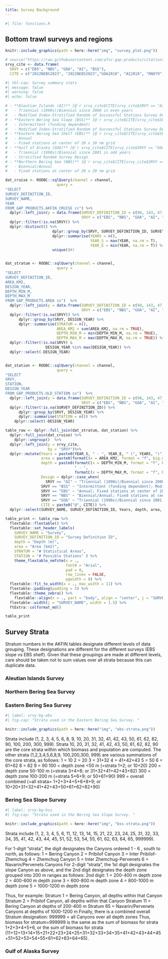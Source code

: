 ```yaml
---
title: Survey Background
---
```


```r
#| file: functions.R
```

## Bottom trawl surveys and regions

```r
knitr::include_graphics(path = here::here("img", "survey_plot.png"))
```

```r
# source("https://raw.githubusercontent.com/afsc-gap-products/citations/main/cite/current_data_tm.r")
srvy_cite <- data.frame(
  SRVY = c("EBS", "NBS", "GOA", "AI", "BSS"),
  CITE = c("2022NEBS2023", "2022NEBS2023","GOA2018", "AI2018", "RN979"))
```


```r
#| tbl-cap: Survey summary stats
#| message: false
#| warning: false
#| echo: false

# - **Aleutian Islands (AI)** [@`r srvy_cite$CITE[srvy_cite$SRVY == "AI"]`]
#   - Triennial (1990s)/Biennial since 2000 in even years
#   - Modified Index-Stratified Random of Successful Stations Survey Design
# - **Eastern Bering Sea Slope (BSS)** [@`r srvy_cite$CITE[srvy_cite$SRVY == "BSS"]`]
#   - Intermittent (funding dependent)
#   - Modified Index-Stratified Random of Successful Stations Survey Design
# - **Eastern Bering Sea Shelf (EBS)** [@`r srvy_cite$CITE[srvy_cite$SRVY == "EBS"]`]
#   - Annual
#   - Fixed stations at center of 20 x 20 nm grid
# - **Gulf of Alaska (GOA)** [@`r srvy_cite$CITE[srvy_cite$SRVY == "GOA"]`]
#   - Triennial (1990s)/Biennial since 2001 in odd years
#   - Stratified Random Survey Design
# - **Northern Bering Sea (NBS)** [@`r srvy_cite$CITE[srvy_cite$SRVY == "NBS"]`]
#   - Biennial/Annual
#   - Fixed stations at center of 20 x 20 nm grid

dat_cruise <- RODBC::sqlQuery(channel = channel, 
                       query = 
"SELECT 
SURVEY_DEFINITION_ID, 
SURVEY_NAME, 
YEAR
FROM GAP_PRODUCTS.AKFIN_CRUISE cc") %>% 
  dplyr::left_join(y = data.frame(SURVEY_DEFINITION_ID = c(98, 143, 47, 52, 78), 
                                  SRVY = c("EBS", "NBS", "GOA", "AI", "BSS"))) %>% 
  dplyr::filter(!is.na(SRVY)) %>% 
  dplyr::distinct() %>%
                     dplyr::group_by(SRVY, SURVEY_DEFINITION_ID, SURVEY_NAME) %>% 
                     dplyr::summarise(YEARS = n(), 
                                      YEAR_S = max(YEAR, na.rm = T), 
                                      YEAR_E = min(YEAR, na.rm = T)) %>% 
                     unique()#)


dat_stratum <- RODBC::sqlQuery(channel = channel, 
                       query = 
"SELECT 
SURVEY_DEFINITION_ID, 
AREA_KM2, 
DESIGN_YEAR, 
DEPTH_MIN_M, 
DEPTH_MAX_M 
FROM GAP_PRODUCTS.AREA ss")  %>% 
  dplyr::left_join(y = data.frame(SURVEY_DEFINITION_ID = c(98, 143, 47, 52, 78), 
                                  SRVY = c("EBS", "NBS", "GOA", "AI", "BSS"))) %>% 
  dplyr::filter(!is.na(SRVY)) %>% 
      dplyr::group_by(SRVY, DESIGN_YEAR) %>%
      dplyr::summarise(STRATUM = n(), 
                       AREA_KM2 = sum(AREA_KM2, na.rm = TRUE), 
                       DEPTH_MIN_M = min(DEPTH_MIN_M, na.rm = TRUE), 
                       DEPTH_MAX_M = max(DEPTH_MAX_M, na.rm = TRUE)) %>% 
  dplyr::filter(!is.na(SRVY) & 
                  DESIGN_YEAR %in% max(DESIGN_YEAR)) %>% 
  dplyr::select(-DESIGN_YEAR)


dat_station <- RODBC::sqlQuery(channel = channel, 
                       query = 
"SELECT 
SRVY, 
STATION, 
DESIGN_YEAR
FROM GAP_PRODUCTS.OLD_STATION ss")  %>% 
  dplyr::left_join(y = data.frame(SURVEY_DEFINITION_ID = c(98, 143, 47, 52, 78), 
                                  SRVY = c("EBS", "NBS", "GOA", "AI", "BSS"))) %>% 
  dplyr::filter(!is.na(SURVEY_DEFINITION_ID)) %>% 
      dplyr::group_by(SRVY, DESIGN_YEAR) %>%
      dplyr::summarise(STATION = n()) %>% 
    dplyr::select(-DESIGN_YEAR)

table_raw <- dplyr::full_join(dat_stratum, dat_station) %>% 
  dplyr::full_join(dat_cruise) %>% 
    dplyr::ungroup()  %>% 
  dplyr::left_join(y = srvy_cite, 
                   by = "SRVY")%>%
  dplyr::mutate(Years = paste0(YEAR_S, " - ", YEAR_E, " (", YEARS, ")"), 
                area = paste0(formatC(x = AREA_KM2, format = "f", big.mark = ",", digits = 1)), 
                depth = paste0(formatC(x = DEPTH_MIN_M, format = "f", big.mark = ",", digits = 0), 
                               " - ", 
                               formatC(x = DEPTH_MAX_M, format = "f", big.mark = ",", digits = 0)), 
                Design = dplyr::case_when(
                  SRVY == "AI" ~ "Triennial (1990s)/Biennial since 2000 in even years; Modified Index-Stratified Random of Successful Stations Survey Design", 
                SRVY == "BSS" ~ "Intermittent (funding dependent); Modified Index-Stratified Random of Successful Stations Survey Design", 
                SRVY == "EBS" ~ "Annual; Fixed stations at center of 20 x 20 nm grid", 
                SRVY == "NBS" ~ "Biennial/Annual; Fixed stations at center of 20 x 20 nm grid", 
                SRVY == "GOA" ~ "Triennial (1990s)/Biennial since 2001 in odd years; Stratified Random Survey Design"), 
                CITE = paste0("@", CITE)) %>% 
  dplyr::select(SURVEY_NAME, SURVEY_DEFINITION_ID, Years, depth, area, STRATUM, STATION, Citation = CITE, Design)

table_print <- table_raw %>% 
  flextable::flextable() %>% 
  flextable::set_header_labels(
    SURVEY_NAME = "Survey", 
    SURVEY_DEFINITION_ID = "Survey Definition ID", 
    depth = "Depth (m)", 
    area = "Area (km2)", 
    STRATUM = "# Statistical Areas", 
    STATION = "# Possible Stations" ) %>% 
    theme_flextable_nmfstm(x = ., 
                           font0 = "Arial", 
                           pad = 0, 
                           row_lines = FALSE, 
                           pgwidth = 8) %>% 
  flextable::fit_to_width(x = ., max_width = 11) %>%
  flextable::padding(padding = 5) %>% 
  flextable::theme_zebra() %>% 
    flextable::align(x = ., part = "body", align = "center", j = "SURVEY_DEFINITION_ID") %>% 
  flextable::width(j = "SURVEY_NAME", width = 1.5) %>%
  ftExtra::colformat_md()

table_print 
```


## Survey Strata

Stratum numbers in the AKFIN tables designate different levels of data grouping. These designations are different for the different surveys (EBS slope vs EBS shelf). Given that these groupings are made at different levels, care should be taken not to sum values over all strata because this can duplicate data.

### Aleutian Islands Survey


### Northern Bering Sea Survey


### Eastern Bering Sea Survey

```r
#| label: srvy-bg-ebs
#| fig-cap: "Strata used in the Eastern Bering Sea Survey. "

knitr::include_graphics(path = here::here("img", "ebs-strata.png"))
```

Strata include (1, 2, 3, 4, 5, 6, 8, 9, 10, 20, 31, 32, 41, 42, 43, 50, 61, 62, 82, 90, 100, 200, 300, 999).
Strata 10, 20, 31, 32, 41, 42, 43, 50, 61, 62, 82, 90 are the core strata within which biomass and population are computed. The other strata (1,2,3,4,5,6,8,9, 100,200,300, 999) are various summations of the core strata, as follows:
1 = 10
2 = 20
3 = 31+32
4 = 41+42+43
5 = 50
6 = 61+62
8 = 82
9 = 90
100 = depth zone <50 m (=strata 1+2; or 10+20)
200 = depth zone 50-100 m (=strata 3+4+8; or 31+32+41+42+43+82)
300 = depth zone 100-200 m (=strata 5+6+9; or 50+61+90)
999 = overall combined (=all strata= 1+2+3+4+5+6+8+9; or 10+20+31+32+41+42+43+50+61+62+82+90)

### Bering Sea Slope Survey

```r
#| label: srvy-bg-bss
#| fig-cap: "Strata used in the Bering Sea Slope Survey. "

knitr::include_graphics(path = here::here("img", "bss-strata.png"))
```

Strata include (1, 2, 3, 4, 5, 6, 11, 12, 13, 14, 15, 21, 22, 23, 24, 25, 31, 32, 33, 34, 35, 41, 42, 43, 44, 45, 51, 52, 53, 54, 55, 61, 62, 63, 64, 65, 999999).
 
For 1-digit “strata”, the digit designates the Canyons ordered 1 - 6 , south to north, as follows:
1 =  Bering Canyon
2 = Pribilof Canyon
3 = Inter Pribilof-Zhemchug
4 = Zhemchug Canyon
5 = Inter Zhemchug-Pervenets
6 = Navarin/Pervenets Canyons
For 2-digit “strata”, the 1st digit designates the slope Canyon as above, and the 2nd digit designates the depth zone grouped into 200 m ranges as follows:
2nd digit:
1 =  200-400 m depth zone
2 =  400-600 m depth zone
3 =  600-800 m depth zone
4 =  800-1000 m depth zone
5 =  1000-1200 m depth zone
 
Thus, for example:
Stratum    1 =  Bering Canyon, all depths within that Canyon
Stratum    2 = Pribilof Canyon, all depths within that Canyon
Stratum  11 = Bering Canyon at depths of 200-400 m
Stratum  65 = Navarin/Pervenets Canyons at depths of 1000-1200 m
Finally, there is a combined overall Stratum designation:
999999 = all Canyons over all depth zones
Thus, biomass for stratum=999999 is the same as the sum of biomass for strata 1+2+3+4+5+6, or the sum of biomass for strata (11+12+13+14+15+21+22+23+24+25+31+32+33+34+35+41+42+43+44+45+51+52+53+54+55+61+62+63+64+65).

### Gulf of Alaska Survey





